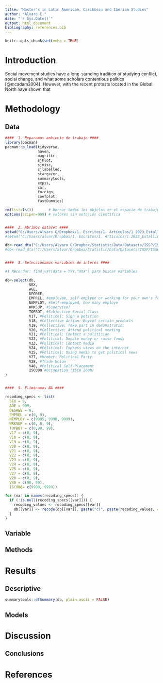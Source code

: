 ```yaml
---
title: "Master's in Latin American, Caribbean and Iberian Studies"
author: "Álvaro C."
date: "`r Sys.Date()`"
output: html_document
bibliography: references.bib
---
```


```r
knitr::opts_chunk$set(echo = TRUE)
```

# Introduction

Social movement studies have a long-standing tradition of studying conflict, social change, and what some scholars contentious politics [@mcadam2004]. However, with the recent protests located in the Global North have shown that

# Methodology

## Data

```r
####  1. Peparamos ambiente de trabajo ####
library(pacman)
pacman::p_load(tidyverse,
               haven,
               magrittr,
               sjPlot,
               sjmisc,
               sjlabelled,
               stargazer,
               summarytools,
               expss,
               car,
               foreign,
               coefplot,
               fastDummies)

rm(list=ls())       # borrar todos los objetos en el espacio de trabajo
options(scipen=999) # valores sin notación científica


####  2. Abrimos dataset ####
setwd("C:/Users/Alvaro C/Dropbox/1. Escritos/1. Artículos/1 2023_Estallido Social, malestar material y protesta")
#setwd("C:/Users/alvar/Dropbox/1. Escritos/1. Artículos/1 2023_Estallido Social, malestar material y protesta")

db<-read_dta("C:/Users/Alvaro C/Dropbox/Statistic/Data/Datasets/ISSP/ISSP 2014 - Citizenship II - No. 6670/ISSP_2014_CITZENSHIP.dta")
#db<-read_dta("C:/Users/alvar/Dropbox/Statistic/Data/Datasets/ISSP/ISSP 2014 - Citizenship II - No. 6670/ISSP_2014_CITZENSHIP.dta")


####  3. Seleccionamos variables de interés ####

#1 Recordar: find_var(data = YYY,"XXX") para buscar variables

db<-select(db,
           SEX,
           AGE,
           DEGREE,
           EMPREL, #employee, self-emplyed or working for your own's family
           NEMPLOY, #Self-employed, how many employe
           WRKSUP, #Supervise?
           TOPBOT, #Subjective Social Class
           V17, #Political: Sign a petition
           V18, #Collective Action: Boycot certain products
           V19, #Collective: Take part in demonstration
           V20, #Collective: Attend political meeting
           V21, #Political: Contact a politician
           V22, #Political: Donate money or raise funds
           V23, #Political: Contact media
           V24, #Political: Express views on the internet
           V25, #Political: Using media to get political news
           V27, #Member: Political Party
           V28, #Trade Union
           V48, #Political Self-Placement
           ISCO08 #Occupation (ISCO 2008)
)


####  5. Eliminamos NA ####

recoding_specs <- list(
  SEX = 9,
  AGE = 999,
  DEGREE = 9,
  EMPREL = c(0, 9),
  NEMPLOY = c(9995, 9998, 9999),
  WRKSUP = c(0, 8, 9),
  TOPBOT = c(0,98, 99),
  V17 = c(8, 9),
  V18 = c(8, 9),
  V19 = c(8, 9),
  V20 = c(8, 9),
  V21 = c(8, 9),
  V22 = c(8, 9),
  V23 = c(8, 9),
  V24 = c(8, 9),
  V25 = c(8, 9),
  V27 = c(8, 9),
  V28 = c(8, 9),
  V48 = c(98, 99),
  ISCO08= c(9998, 9999))

for (var in names(recoding_specs)) {
  if (!is.null(recoding_specs[[var]])) {
    recoding_values <- recoding_specs[[var]]
    db[[var]] <- recode(db[[var]], paste("c(", paste(recoding_values, collapse = ","), ")=NA"))
  }
}
```

## Variable

## Methods

# Results

## Descriptive

```r
summarytools::dfSummary(db, plain.ascii = FALSE)

```

## Models

# Discussion

## Conclusions

# References
